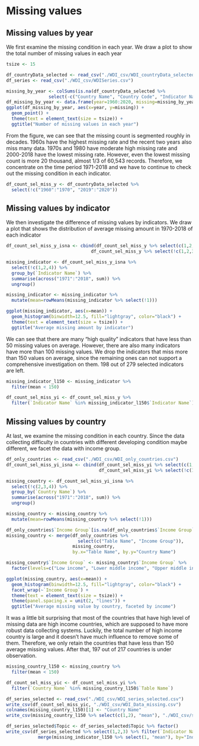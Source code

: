 # Missing values

## Missing values by year
We first examine the missing condition in each year. We draw a plot to show the total number of missing values in each year
```r
tsize <- 15

df_countryData_selected <- read_csv("./WDI_csv/WDI_countryData_selected.csv")
df_series <- read_csv("./WDI_csv/WDISeries.csv")

missing_by_year <- colSums(is.na(df_countryData_selected %>% 
                select(-c("Country Name", "Country Code", "Indicator Name", "Indicator Code")))) 
df_missing_by_year <- data.frame(year=1960:2020, missing=missing_by_year)
ggplot(df_missing_by_year, aes(x=year, y=missing)) + 
  geom_point() +
  theme(text = element_text(size = tsize)) +
  ggtitle("Number of missing values in each year")

```

From the figure, we can see that the missing count is segmented roughly in decades. 1960s have the highest missing rate and the recent two years also miss many data. 1970s and 1980 have moderate high missing rate and 2000-2018 have the lowest missing rate. However, even the lowest missing count is more 20 thousand, almost 1/3 of 60,543 records. Therefore, we concentrate on the time period 1971-2018 and we have to continue to check out the missing condition in each indicator.

```r
df_count_sel_miss_y <- df_countryData_selected %>% 
  select(!c("1960":"1970", "2019":"2020"))
```

## Missing values by indicator
We then investigate the difference of missing values by indicators. We draw a plot that shows the distribution of average missing amount in 1970-2018 of each indicator

```r
df_count_sel_miss_y_isna <- cbind(df_count_sel_miss_y %>% select(c(1,2,3,4)), 
                                df_count_sel_miss_y %>% select(!c(1,2,3,4)) %>% is.na())

missing_indicator <- df_count_sel_miss_y_isna %>% 
  select(!c(1,2,4)) %>% 
  group_by(`Indicator Name`) %>% 
  summarise(across("1971":"2018", sum)) %>%  
  ungroup()

missing_indicator <- missing_indicator %>% 
  mutate(mean=rowMeans(missing_indicator %>% select(!1)))

ggplot(missing_indicator, aes(x=mean)) +
  geom_histogram(binwidth=12.5, fill="lightgray", color="black") +
  theme(text = element_text(size = tsize)) +
  ggtitle("Average missing amount by indicator")

```

We can see that there are many "high quality" indicators that have less than 50 missing values on average. However, there are also many indicators have more than 100 missing values. We drop the indicators that miss more than 150 values on average, since the remaining ones can not support a comprehensive investigation on them. 198 out of 279 selected indicators are left.

```r
missing_indicator_l150 <- missing_indicator %>% 
  filter(mean < 150)

df_count_sel_miss_yi <- df_count_sel_miss_y %>% 
  filter(`Indicator Name` %in% missing_indicator_l150$`Indicator Name`)
```


## Missing values by country
At last, we examine the missing condition in each country. Since the data collecting difficulty in countries with different developing condition maybe different, we facet the data with income group.

```r

df_only_countries <- read_csv("./WDI_csv/WDI_only_countries.csv")
df_count_sel_miss_yi_isna <- cbind(df_count_sel_miss_yi %>% select(c(1,2,3,4)), 
                                   df_count_sel_miss_yi %>% select(!c(1,2,3,4)) %>% is.na())

missing_country <- df_count_sel_miss_yi_isna %>% 
  select(!c(2,3,4)) %>% 
  group_by(`Country Name`) %>% 
  summarise(across("1971":"2018", sum)) %>%  
  ungroup()

missing_country <- missing_country %>% 
  mutate(mean=rowMeans(missing_country %>% select(!1)))

df_only_countries$`Income Group`[is.na(df_only_countries$`Income Group`)] <- "Low income"
missing_country <- merge(df_only_countries %>% 
                           select(c("Table Name", "Income Group")),  
                         missing_country, 
                         by.x="Table Name", by.y="Country Name")

missing_country$`Income Group` <- missing_country$`Income Group` %>% 
  factor(levels=c("Low income", "Lower middle income", "Upper middle income", "High income"))

ggplot(missing_country, aes(x=mean)) +
  geom_histogram(binwidth=12.5, fill="lightgray", color="black") +
  facet_wrap(~`Income Group`) +
  theme(text = element_text(size = tsize)) +
  theme(panel.spacing.x = unit(2, "lines")) +
  ggtitle("Average missing value by country, faceted by income")

```

It was a little bit surprising that most of the countries that have high level of missing data are high income countries, which are supposed to have more robust data collecting systems. Luckily, the total number of high income country is large and it doesn't have much influence to remove some of them. Therefore, we only retain the countries that have less than 150 average missing values. After that, 197 out of 217 countries is under observation.

```r
missing_country_l150 <- missing_country %>% 
  filter(mean < 150)

df_count_sel_miss_yic <- df_count_sel_miss_yi %>% 
  filter(`Country Name` %in% missing_country_l150$`Table Name`)

df_series_selected <- read_csv("./WDI_csv/WDI_series_selected.csv")
write_csv(df_count_sel_miss_yic, "./WDI_csv/WDI_Data_missing.csv")
colnames(missing_country_l150)[1] <- "Country Name"
write_csv(missing_country_l150 %>% select(c(1,2), "mean"), "./WDI_csv/selected_countries.csv")

df_series_selected$Topic <- df_series_selected$Topic %>% factor()
write_csv(df_series_selected %>% select(1,2,3) %>% filter(`Indicator Name` %in% missing_indicator_l150$`Indicator Name`) %>% 
            merge(missing_indicator_l150 %>% select(1, "mean"), by="Indicator Name"), "./WDI_csv/selected_indicators.csv")
```

